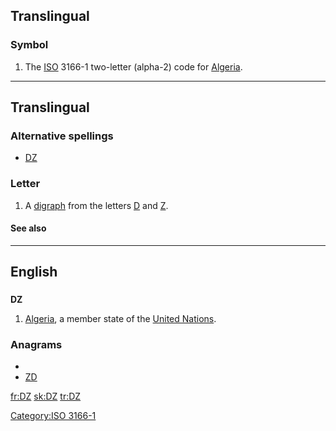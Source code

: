 {{also|.dz}}
==Translingual==
===Symbol===
{{infl|mul|symbol}}
# The [[ISO]] 3166-1 two-letter (alpha-2) code for [[Algeria]].

[[Category:ISO 3166-1]]
----

==Translingual==

===Alternative spellings===
* [[Ǳ]]

===Letter===
{{mul-letter|upper=DZ|mixed=Dz|lower=dz|script=Latn}}

# A [[digraph]] from the letters [[D]] and [[Z]].

====See also====
{{Latn-script}}

----

==English==

==={{abbreviation}}===
'''DZ'''

# [[Algeria]], a member state of the [[United Nations]].

===Anagrams===
* {{alphagram|dz}}
* [[ZD#English|ZD]]


[[fr:DZ]]
[[sk:DZ]]
[[tr:DZ]]